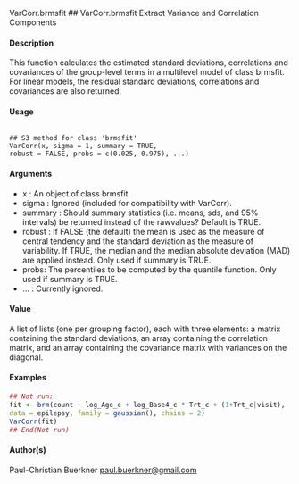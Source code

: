 VarCorr.brmsfit
## VarCorr.brmsfit Extract Variance and Correlation Components

#### Description 
This function calculates the estimated standard deviations, correlations and covariances of the group-level terms in a multilevel model of class brmsfit. For linear models, the residual standard deviations, correlations and covariances are also returned.

#### Usage
<pre><code>
## S3 method for class 'brmsfit'
VarCorr(x, sigma = 1, summary = TRUE,
robust = FALSE, probs = c(0.025, 0.975), ...)
</code></pre>

#### Arguments
* x : An object of class brmsfit.
* sigma : Ignored (included for compatibility with VarCorr).
* summary : Should summary statistics (i.e. means, sds, and 95% intervals) be returned instead of the rawvalues? Default is TRUE.
* robust : If FALSE (the default) the mean is used as the measure of central tendency and the standard deviation as the measure of variability. If TRUE, the median and the median absolute deviation (MAD) are applied instead. Only used if summary is TRUE.
* probs: The percentiles to be computed by the quantile function. Only used if summary is TRUE.
* ... : Currently ignored.

#### Value
A list of lists (one per grouping factor), each with three elements: a matrix containing the standard
deviations, an array containing the correlation matrix, and an array containing the covariance matrix
with variances on the diagonal.

#### Examples
```r
## Not run:
fit <- brm(count ~ log_Age_c + log_Base4_c * Trt_c + (1+Trt_c|visit),
data = epilepsy, family = gaussian(), chains = 2)
VarCorr(fit)
## End(Not run)
```
#### Author(s)
Paul-Christian Buerkner <paul.buerkner@gmail.com>
